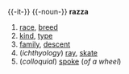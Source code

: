 {{-it-}}
{{-noun-}}
'''razza''' {{f}}
#[[race]], [[breed]]
#[[kind]], [[type]]
#[[family]], [[descent]]
#(''ichthyology'') [[ray]], [[skate]]
#(''colloquial'') [[spoke]] (''of a wheel'')